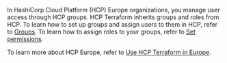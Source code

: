 In HashiCorp Cloud Platform (HCP) Europe organizations, you manage user access through HCP groups. HCP Terraform inherits groups and roles from HCP. To learn how to set up groups and assign users to them in HCP, refer to [Groups](/hcp/docs/hcp/iam/groups). To learn how to assign roles to your groups, refer to [Set permissions](/terraform/cloud-docs/users-teams-organizations/permissions/set-permissions).

To learn more about HCP Europe, refer to [Use HCP Terraform in Europe](/terraform/cloud-docs/europe).

